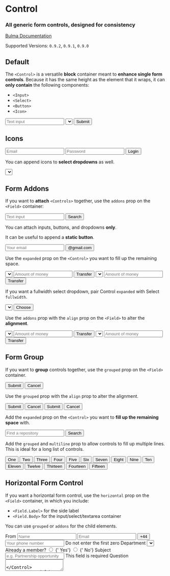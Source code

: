 


<Meta title="Form/Control" component={Control} />

# Control

### All generic **form controls**, designed for consistency

[Bulma Documentation](https://bulma.io/documentation/form/general/#form-control)

Supported Versions: `0.9.2`, `0.9.1`, `0.9.0`

## Default

The `<Control>` is a versatile **block** container meant to **enhance single form controls**. Because it has the same height as the element that it wraps, it can **only contain** the following components:

- `<Input>`
- `<Select>`
- `<Button>`
- `<Icon>`

<Canvas>
  <Story name="Default">
    <React.Fragment>
      <Field>
        <Control>
          <Input placeholder="Text input" />
        </Control>
      </Field>
      <Field>
        <Control>
          <Select>
            <Select.Content>
              <Select.Option>Select Dropdown</Select.Option>
              <Select.Option>With options</Select.Option>
            </Select.Content>
          </Select>
        </Control>
      </Field>
      <Field>
        <Control>
          <Button color="primary">Submit</Button>
        </Control>
      </Field>
    </React.Fragment>
  </Story>
</Canvas>

## Icons

<Canvas>
  <Story name="Icons">
    <React.Fragment>
      <Field>
        <Control iconsLeft iconsRight>
          <Input type="email" placeholder="Email" />
          <Icon size="small" align="left">
            <FontAwesomeIcon icon={faEnvelope} />
          </Icon>
          <Icon size="small" align="right">
            <FontAwesomeIcon icon={faCheck} />
          </Icon>
        </Control>
      </Field>
      <Field>
        <Control iconsLeft>
          <Input type="password" placeholder="Password" />
          <Icon size="small" align="left">
            <FontAwesomeIcon icon={faLock} />
          </Icon>
        </Control>
      </Field>
      <Field>
        <Control>
          <Button color="success">Login</Button>
        </Control>
      </Field>
    </React.Fragment>
  </Story>
</Canvas>

You can append icons to **select dropdowns** as well.

<Canvas>
  <Story name="Select Icons">
    <Field>
      <Control iconsLeft>
        <Select fullwidth>
          <Select.Content>
            <Select.Option selected>Country</Select.Option>
            <Select.Option>Argentina</Select.Option>
            <Select.Option>Bolivia</Select.Option>
            <Select.Option>Brazil</Select.Option>
            <Select.Option>Chile</Select.Option>
            <Select.Option>Colombia</Select.Option>
            <Select.Option>Ecuador</Select.Option>
            <Select.Option>Guyana</Select.Option>
            <Select.Option>Paraguay</Select.Option>
            <Select.Option>Peru</Select.Option>
            <Select.Option>Suriname</Select.Option>
            <Select.Option>Uruguay</Select.Option>
            <Select.Option>Venezuela</Select.Option>
          </Select.Content>
        </Select>
        <Icon size="small" align="left">
          <FontAwesomeIcon icon={faGlobe} />
        </Icon>
      </Control>
    </Field>
  </Story>
</Canvas>

## Form Addons

If you want to **attach** `<Controls>` together, use the `addons` prop on the `<Field>` container:

<Canvas>
  <Story name="Form addons">
    <Field addons>
      <Control>
        <Input placeholder="Text input"/>
      </Control>
      <Control>
        <Button color="info" component="a">Search</Button>
      </Control>
    </Field>
  </Story>
</Canvas>

You can attach inputs, buttons, and dropdowns **only**.

It can be useful to append a **static button**.

<Canvas>
  <Story name="Form addons with static">
    <Field addons>
      <Control>
        <Input type="email" placeholder="Your email"/>
      </Control>
      <Control>
        <Button static>@gmail.com</Button>
      </Control>
    </Field>
  </Story>
</Canvas>

Use the `expanded` prop on the `<Control>` you want to fill up the remaining space.

<Canvas>
  <Story name="Expanded">
    <React.Fragment>
      <Field addons>
        <Control>
          <Select>
            <Select.Content>
              <Select.Option>$</Select.Option>
              <Select.Option>£</Select.Option>
              <Select.Option>€</Select.Option>
            </Select.Content>
          </Select>
        </Control>
        <Control>
          <Input placeholder="Amount of money" />
        </Control>
        <Control>
          <Button component="a">Transfer</Button>
        </Control>
      </Field>
      <Field addons>
        <Control>
          <Select>
            <Select.Content>
              <Select.Option>$</Select.Option>
              <Select.Option>£</Select.Option>
              <Select.Option>€</Select.Option>
            </Select.Content>
          </Select>
        </Control>
        <Control expanded>
          <Input placeholder="Amount of money" />
        </Control>
        <Control>
          <Button component="a">Transfer</Button>
        </Control>
      </Field>
    </React.Fragment>
  </Story>
</Canvas>

If you want a fullwidth select dropdown, pair Control `expanded` with Select `fullwidth`.

<Canvas>
  <Story name="Expanded Select">
    <Field addons>
      <Control expanded>
        <Select fullwidth>
          <Select.Content name="country">
            <Select.Option>Argentina</Select.Option>
            <Select.Option>Bolivia</Select.Option>
            <Select.Option>Brazil</Select.Option>
            <Select.Option>Chile</Select.Option>
            <Select.Option>Colombia</Select.Option>
            <Select.Option>Ecuador</Select.Option>
            <Select.Option>Guyana</Select.Option>
            <Select.Option>Paraguay</Select.Option>
            <Select.Option>Peru</Select.Option>
            <Select.Option>Suriname</Select.Option>
            <Select.Option>Uruguay</Select.Option>
            <Select.Option>Venezuela</Select.Option>
          </Select.Content>
        </Select>
      </Control>
      <Control>
        <Button type="submit" color="primary">Choose</Button>
      </Control>
    </Field>
  </Story>
</Canvas>

Use the `addons` prop with the `align` prop on the `<Field>` to alter the **alignment**.

<Canvas>
  <Story name="Alignment">
    <React.Fragment>
      <Field align="center" addons>
        <Control>
          <Select>
            <Select.Content>
              <Select.Option>$</Select.Option>
              <Select.Option>£</Select.Option>
              <Select.Option>€</Select.Option>
            </Select.Content>
          </Select>
        </Control>
        <Control>
          <Input placeholder="Amount of money" />
        </Control>
        <Control>
          <Button color="primary" component="a">Transfer</Button>
        </Control>
      </Field>
      <Field align="right" addons>
        <Control>
          <Select>
            <Select.Content>
              <Select.Option>$</Select.Option>
              <Select.Option>£</Select.Option>
              <Select.Option>€</Select.Option>
            </Select.Content>
          </Select>
        </Control>
        <Control>
          <Input placeholder="Amount of money" />
        </Control>
        <Control>
          <Button color="primary" component="a">Transfer</Button>
        </Control>
      </Field>
    </React.Fragment>
  </Story>
</Canvas>

## Form Group

If you want to **group** controls together, use the `grouped` prop on the `<Field>` container.

<Canvas>
  <Story name="Field Group">
    <Field grouped>
      <Control>
        <Button color="primary" component="a">Submit</Button>
      </Control>
      <Control>
        <Button color="light" component="a">Cancel</Button>
      </Control>
    </Field>
  </Story>
</Canvas>

Use the `grouped` prop with the `align` prop to alter the alignment.

<Canvas>
  <Story name="Field Group Alignment">
    <React.Fragment>
      <Field align="center" grouped>
        <Control>
          <Button color="primary" component="a">Submit</Button>
        </Control>
        <Control>
          <Button color="light" component="a">Cancel</Button>
        </Control>
      </Field>
      <Field align="right" grouped>
        <Control>
          <Button color="primary" component="a">Submit</Button>
        </Control>
        <Control>
          <Button color="light" component="a">Cancel</Button>
        </Control>
      </Field>
    </React.Fragment>
  </Story>
</Canvas>

Add the `expanded` prop on the `<Control>` you want to **fill up the remaining space** with.

<Canvas>
  <Story name="Expanded Control">
    <Field grouped>
      <Control expanded>
        <Input placeholder="Find a repository" />
      </Control>
      <Control>
        <Button color="info" component="a">Search</Button>
      </Control>
    </Field>
  </Story>
</Canvas>

Add the `grouped` and `multiline` prop to allow controls to fill up multiple lines. This is ideal for a long list of controls.

<Canvas>
  <Story name="Multiline Group">
    <Field grouped multiline>
      <Control>
        <Button component="a">One</Button>
      </Control>
      <Control>
        <Button component="a">Two</Button>
      </Control>
      <Control>
        <Button component="a">Three</Button>
      </Control>
      <Control>
        <Button component="a">Four</Button>
      </Control>
      <Control>
        <Button component="a">Five</Button>
      </Control>
      <Control>
        <Button component="a">Six</Button>
      </Control>
      <Control>
        <Button component="a">Seven</Button>
      </Control>
      <Control>
        <Button component="a">Eight</Button>
      </Control>
      <Control>
        <Button component="a">Nine</Button>
      </Control>
      <Control>
        <Button component="a">Ten</Button>
      </Control>
      <Control>
        <Button component="a">Eleven</Button>
      </Control>
      <Control>
        <Button component="a">Twelve</Button>
      </Control>
      <Control>
        <Button component="a">Thirteen</Button>
      </Control>
      <Control>
        <Button component="a">Fourteen</Button>
      </Control>
      <Control>
        <Button component="a">Fifteen</Button>
      </Control>
    </Field>
  </Story>
</Canvas>

## Horizontal Form Control

If you want a horizontal form control, use the `horizontal` prop on the `<Field>` container, in which you include:

- `<Field.Label>` for the side label
- `<Field.Body>` for the input/select/textarea container

You can use `grouped` or `addons` for the child elements.

<Canvas>
  <Story name="Horizontal Form">
    <React.Fragment>
      <Field horizontal>
        <Field.Label size="normal">
          <Label>From</Label>
        </Field.Label>
        <Field.Body>
          <Field>
            <Control expanded iconsLeft>
              <Input placeholder="Name" />
              <Icon size="small" align="left">
                <FontAwesomeIcon icon={faUser} />
              </Icon>
            </Control>
          </Field>
          <Field>
            <Control expanded iconsLeft iconsRight>
              <Input type="email" color="success" placeholder="Email" />
              <Icon size="small" align="left">
                <FontAwesomeIcon icon={faEnvelope} />
              </Icon>
              <Icon size="small" align="right">
                <FontAwesomeIcon icon={faCheck} />
              </Icon>
            </Control>
          </Field>
        </Field.Body>
      </Field>
      <Field horizontal>
        <Field.Label />
        <Field.Body>
          <Field expanded>
            <Field addons>
              <Control>
                <Button static component="a">+44</Button>
              </Control>
              <Control expanded>
                <Input type="tel" placeholder="Your phone number" />
              </Control>
            </Field>
            <Help>Do not enter the first zero</Help>
          </Field>
        </Field.Body>
      </Field>
      <Field horizontal>
        <Field.Label size="normal">
          <Label>Department</Label>
        </Field.Label>
        <Field.Body>
          <Field narrow>
            <Control>
              <Select fullwidth>
                <Select.Content>
                  <Select.Option>Business development</Select.Option>
                  <Select.Option>Marketing</Select.Option>
                  <Select.Option>Sales</Select.Option>
                </Select.Content>
              </Select>
            </Control>
          </Field>
        </Field.Body>
      </Field>
      <Field horizontal>
        <Field.Label>
          <Label>Already a member?</Label>
        </Field.Label>
        <Field.Body>
          <Field narrow>
            <Control>
              <Radio>
                <input type="radio" name="member" />
                <span>{' Yes'}</span>
              </Radio>
              <Radio>
                <input type="radio" name="member" />
                <span>{' No'}</span>
              </Radio>
            </Control>
          </Field>
        </Field.Body>
      </Field>
      <Field horizontal>
        <Field.Label size="normal">
          <Label>Subject</Label>
        </Field.Label>
        <Field.Body>
          <Field>
            <Control>
              <Input color="danger" placeholder="e.g. Partnership opportunity" />
            </Control>
            <Help color="danger">
              This field is required
            </Help>
          </Field>
        </Field.Body>
      </Field>
      <Field horizontal>
        <Field.Label size="normal">
          <Label>Question</Label>
        </Field.Label>
        <Field.Body>
          <Field>
            <Control>
              <Textarea placeholder="Explain how we can help you" />
            </Control>
          </Field>
        </Field.Body>
      </Field>
      <Field horizontal>
        <Field.Label />
        <Field.Body>
          <Field>
            <Control>
              <Button color="primary">Send message</Button>
            </Control>
          </Field>
        </Field.Body>
      </Field>
    </React.Fragment>
  </Story>
</Canvas>

## Control Props

<ArgsTable of={Control} />

